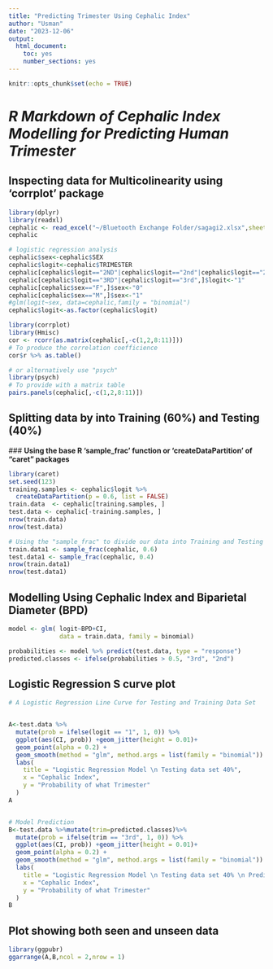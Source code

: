 ```yaml
---
title: "Predicting Trimester Using Cephalic Index"
author: "Usman"
date: "2023-12-06"
output: 
  html_document: 
    toc: yes
    number_sections: yes
---
```


```r
knitr::opts_chunk$set(echo = TRUE)

```

# *R Markdown of Cephalic Index Modelling for Predicting Human Trimester*

## **Inspecting data for Multicolinearity using 'corrplot' package**


```r
library(dplyr)
library(readxl)
cephalic <- read_excel("~/Bluetooth Exchange Folder/sagagi2.xlsx",sheet = "Sheet2")
cephalic

# logistic regression analysis
cephalic$sex<-cephalic$SEX
cephalic$logit<-cephalic$TRIMESTER
cephalic[cephalic$logit=="2ND"|cephalic$logit=="2nd"|cephalic$logit=="2NDF",]$logit<-"0"
cephalic[cephalic$logit=="3RD"|cephalic$logit=="3rd",]$logit<-"1"
cephalic[cephalic$sex=="F",]$sex<-"0"
cephalic[cephalic$sex=="M",]$sex<-"1"
#glm(logit~sex, data=cephalic,family = "binomial")
cephalic$logit<-as.factor(cephalic$logit)

library(corrplot)
library(Hmisc)
cor <- rcorr(as.matrix(cephalic[,-c(1,2,8:11)]))
# To produce the correlation coefficience
cor$r %>% as.table()

# or alternatively use "psych"
library(psych)
# To provide with a matrix table
pairs.panels(cephalic[,-c(1,2,8:11)])
```

## **Splitting data by into Training (60%) and Testing (40%)**
 
 ### **Using the base R 'sample_frac' function or 'createDataPartition' of \n "caret" packages**
 
```r
library(caret)
set.seed(123)
training.samples <- cephalic$logit %>% 
  createDataPartition(p = 0.6, list = FALSE)
train.data  <- cephalic[training.samples, ]
test.data <- cephalic[-training.samples, ]
nrow(train.data)
nrow(test.data)

# Using the "sample_frac" to divide our data into Training and Testing data set
train.data1 <- sample_frac(cephalic, 0.6)
test.data1 <- sample_frac(cephalic, 0.4)
nrow(train.data1)
nrow(test.data1)
```
 
## Modelling Using Cephalic Index and Biparietal Diameter (BPD)

```r
model <- glm( logit~BPD+CI, 
              data = train.data, family = binomial)

probabilities <- model %>% predict(test.data, type = "response")
predicted.classes <- ifelse(probabilities > 0.5, "3rd", "2nd")
```


## Logistic Regression S curve plot

```r
# A Logistic Regression Line Curve for Testing and Training Data Set


A<-test.data %>%
  mutate(prob = ifelse(logit == "1", 1, 0)) %>%
  ggplot(aes(CI, prob)) +geom_jitter(height = 0.01)+
  geom_point(alpha = 0.2) +
  geom_smooth(method = "glm", method.args = list(family = "binomial")) +
  labs(
    title = "Logistic Regression Model \n Testing data set 40%", 
    x = "Cephalic Index",
    y = "Probability of what Trimester"
  )
A


# Model Prediction
B<-test.data %>%mutate(trim=predicted.classes)%>%
  mutate(prob = ifelse(trim == "3rd", 1, 0)) %>%
  ggplot(aes(CI, prob)) +geom_jitter(height = 0.01)+
  geom_point(alpha = 0.2) +
  geom_smooth(method = "glm", method.args = list(family = "binomial")) +
  labs(
    title = "Logistic Regression Model \n Testing data set 40% \n Prediction", 
    x = "Cephalic Index",
    y = "Probability of what Trimester"
  )
B
```

## Plot showing both seen and unseen data

```r
library(ggpubr)
ggarrange(A,B,ncol = 2,nrow = 1)
```

